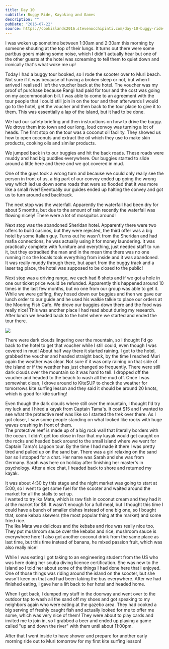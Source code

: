 ```yaml
---
title: Day 10
subtitle: Buggy Ride, Kayaking and Games
description: ""
pubDate: "2016-07-22"
source: https://cookislands2016.stevenocchipinti.com/day-10-buggy-ride-kayaking-and-games/
---
```



I was woken up sometime between 1:30am and 2:30am this morning by someone
shouting at the top of their lungs. It turns out there were some partbus goers
making some noise, which I didn't actually hear but one of the other guests at
the hotel was screaming to tell them to quiet down and ironically that's what
woke me up!

Today I had a buggy tour booked, so I rode the scooter over to Muri beach.  
Not sure if it was because of having a broken sleep or not, but when I arrived I
realised I left the voucher back at the hotel. The voucher was my proof of
purchase because Rangi had paid for tour and the cost was going on my
accommodation bill. I was able to come to an agreement with the tour people that
I could still join in on the tour and then afterwards I would go to the hotel,
get the voucher and then back to the tour place to give it to them. This was
essentially a lap of the island, but it had to be done.

We had our safety briefing and then instructions on how to drive the buggy. We
drove them into town and our long, loud convoy was turning a lot of heads. The
first stop on the tour was a coconut oil facility. They showed us how to open
coconuts and extract the oil which they use to make skin products, cooking oils
and similar products.

We jumped back in to our buggies and hit the back roads. These roads were muddy
and had big puddles everywhere. Our buggies started to slide around a little
here and there and we got covered in mud.

One of the guys took a wrong turn and because we could only really see the
person in front of us, a big part of our convoy ended up going the wrong way
which led us down some roads that were so flooded that it was more like a small
river! Eventually our guides ended up halting the convey and got us to turn
around and backtrack.

The next stop was the waterfall. Apparently the waterfall had been dry for about
5 months, but due to the amount of rain recently the waterfall was flowing
nicely! There were a lot of mosquitos around!

Next stop was the abandoned Sheridan hotel. Apparently there were two offers to
build casinos, but they were rejected, the third offer was a big hotel by some
Italian guy. Turns out he wasn't from the Sheridan and had mafia connections, he
was actually using it for money laundering. It was practically complete with
furniture and everything, just needed staff to run it, but they extradited the
man and in the mean time there was no one running it so the locals took
everything from inside and it was abandoned.  
It was really muddy through there, but apart from the buggy track and a laser
tag place, the hotel was supposed to be closed to the public!

Next stop was a driving range, we each had 6 shots and if we got a hole in one
our ticket price would be refunded. Apparently this happened around 10 times in
the last few months, but no one from our group was able to get it.  
While we were golfing, they hosed down our buggies and then we gave our lunch
order to our guide and he used his walkie talkie to place our orders at the
Mooring Fish Cafe. We drove our buggies down there and the food was really nice!
This was another place I had read about during my research. After lunch we
headed back to the hotel where we started and ended the tour there.

<Img originalAspectRatio src="2016-cook-islands/day-10-buggy_huqadl.jpg" />

There were dark clouds lingering over the mountain, so I thought I'd go back to
the hotel to get that voucher while I still could, even though I was covered in
mud! About half way there it started raining. I got to the hotel, grabbed the
voucher and headed straight back, by the time I reached Muri again the weather
was clear. Not sure if it was only raining on that side of the island or if the
weather has just changed so frequently. There were still dark clouds over the
mountain so it was hard to tell. I dropped off the voucher and headed to the
beach to wash all the mud off. Once I was somewhat clean, I drove around to
KiteSUP to check the weather for tomorrows kite surfing lesson and they said it
should be around 20 knots, which is good for kite surfing!

Even though the dark clouds where still over the mountain, I thought I'd try my
luck and I hired a kayak from Captain Tama's. It cost $15 and I wanted to see
what the protective reef was like so I started the trek over there. As I got
closer, I saw some people standing on what looked like rocks with huge waves
crashing in front of them.  
The protective reef is made up of a big rock wall that literally borders with
the ocean. I didn't get too close in fear that my kayak would get caught on the
rocks and headed back around to the small island where we went for Captain
Tama's Lagoon tour. By the time I had made it there I was pretty tired and
pulled up on the sand bar. There was a girl relaxing on the sand bar so I
stopped for a chat. Her name was Sarah and she was from Germany. Sarah was here
on holiday after finishing her master's in psychology. After a nice chat, I
headed back to shore and returned my kayak.

It was about 4:30 by this stage and the night market was going to start at 5:00,
so I went to get some fuel for the scooter and waited around the market for all
the stalls to set up.  
I wanted to try Ika Mata, which is raw fish in coconut cream and they had it at
the market for $6. It wasn't enough for a full meal, but I thought this time I
could have a bunch of smaller dishes instead of one big one, so I bought that,
some kebab skewers (the most popular thing at the market) and some fried rice.  
The Ika Mata was delicious and the kebabs and rice was really nice too. They put
mushroom sauce over the kebabs and rice, mushroom sauce is everywhere here! I
also got another coconut drink from the same place as last time, but this time
instead of banana, he mixed passion fruit, which was also really nice!

While I was eating I got taking to an engineering student from the US who was
here doing her scuba diving licence certification. She was new to the island so
I told her about some of the things I had done here that I enjoyed. One of those
things was riding around the island on the scooter, but she wasn't keen on that
and had been taking the bus everywhere. After we had finished eating, I gave her
a lift back to her hotel and headed home.

When I got back, I dumped my stuff in the doorway and went over to the outdoor
tap to wash all the sand off my shoes and got speaking to my neighbors again who
were eating at the gazebo area. They had cooked a big serving of freshly caught
fish and actually looked for me to offer me some, which was very nice of them!
They were about to play cards and invited me to join in, so I grabbed a beer and
ended up playing a game called "up and down the river" with them until about
11:00pm.

After that I went inside to have shower and prepare for another early morning
ride out to Muri tomorrow for my first kite surfing lesson!
